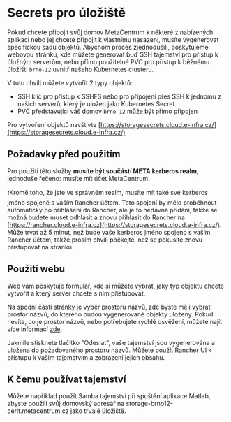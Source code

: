 # Secrets pro úložiště

Pokud chcete připojit svůj domov MetaCentrum k některé z nabízených aplikací nebo jej chcete připojit k vlastnímu nasazení, musíte vygenerovat specifickou sadu objektů. Abychom proces zjednodušili, poskytujeme webovou stránku, kde můžete generovat buď SSH tajemství pro přístup k úložným serverům, nebo přímo použitelné PVC pro přístup k běžnému úložišti `brno-12` uvnitř našeho Kubernetes clusteru.

V tuto chvíli můžete vytvořit 2 typy objektů:
- SSH klíč pro přístup k SSHFS nebo pro připojení přes SSH k jednomu z našich serverů, který je uložen jako Kubernetes Secret
- PVC představující váš domov `brno-12` může být přímo připojen

Pro vytvoření objektů navštivte 
[https://storagesecrets.cloud.e-infra.cz/](https://storagesecrets.cloud.e-infra.cz/)

## Požadavky před použitím

Pro použití této služby **musíte být součástí META kerberos realm**, jednoduše řečeno: musíte mít účet MetaCentrum.

❗️Kromě toho, že jste ve správném realm, musíte mít také své
kerberos jméno spojené s vaším Rancher účtem. Toto spojení
by mělo proběhnout automaticky po přihlášení do Rancher, ale je to nedávná
přidání, takže se možná budete muset odhlásit a znovu přihlásit do Rancher na
[https://rancher.cloud.e-infra.cz](https://storagesecrets.cloud.e-infra.cz/).
Může trvat až 5 minut, než bude vaše kerberos jméno spojeno
s vaším Rancher účtem, takže prosím chvíli počkejte, než se pokusíte znovu přistupovat
na stránku.

## Použití webu

Web vám poskytuje formulář, kde si můžete vybrat, jaký typ objektu
chcete vytvořit a který server chcete s ním přistupovat.

Na spodní části stránky je výběr prostoru názvů, zde byste měli vybrat
prostor názvů, do kterého budou vygenerované objekty uloženy. Pokud nevíte, co je prostor názvů, nebo potřebujete rychlé osvěžení, můžete najít více
informací [zde](../rancher/quotas).

Jakmile stisknete tlačítko "Odeslat", vaše tajemství jsou vygenerována a
uložena do požadovaného prostoru názvů. Můžete použít Rancher UI k přístupu
k vašim tajemstvím a zobrazení jejich obsahu.

## K čemu používat tajemství

Můžete například použít Samba tajemství při spuštění aplikace Matlab,
abyste použili svůj domovský adresář na storage-brno12-cerit.metacentrum.cz
jako trvalé úložiště.

